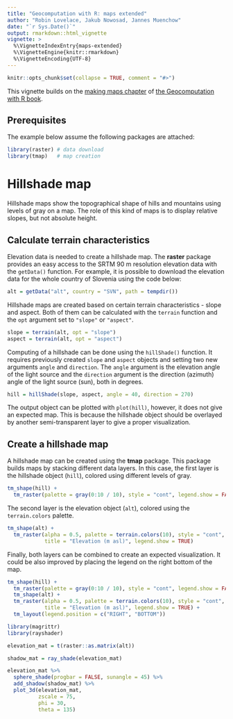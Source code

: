 ```yaml
---
title: "Geocomputation with R: maps extended"
author: "Robin Lovelace, Jakub Nowosad, Jannes Muenchow"
date: "`r Sys.Date()`"
output: rmarkdown::html_vignette
vignette: >
  %\VignetteIndexEntry{maps-extended}
  %\VignetteEngine{knitr::rmarkdown}
  %\VignetteEncoding{UTF-8}
---
```


```r
knitr::opts_chunk$set(collapse = TRUE, comment = "#>")
```

This vignette builds on the [making maps chapter](https://geocompr.robinlovelace.net/adv-map.html) of [the Geocomputation with R book](https://geocompr.github.io/).

## Prerequisites {-}

The example below assume the following packages are attached:

```r
library(raster) # data download
library(tmap)   # map creation
```

# Hillshade map

Hillshade maps show the topographical shape of hills and mountains using levels of gray on a map.
The role of this kind of maps is to display relative slopes, but not absolute height.

## Calculate terrain characteristics 

Elevation data is needed to create a hillshade map.
The **raster** package provides an easy access to the SRTM 90 m resolution elevation data with the `getData()` function.
For example, it is possible to download the elevation data for the whole country of Slovenia using the code below:

```r
alt = getData("alt", country = "SVN", path = tempdir())
```

Hillshade maps are created based on certain terrain characteristics - slope and aspect.
Both of them can be calculated with the `terrain` function and the `opt` argument set to `"slope"` or `"aspect"`.

```r
slope = terrain(alt, opt = "slope")
aspect = terrain(alt, opt = "aspect")
```

Computing of a hillshade can be done using the `hillShade()` function. 
It requires previously created `slope` and `aspect` objects and setting two new arguments `angle` and `direction`.
The `angle` argument is the elevation angle of the light source and the `direction` argument is the direction (azimuth) angle of the light source (sun), both in degrees.

```r
hill = hillShade(slope, aspect, angle = 40, direction = 270)
```

The output object can be plotted with `plot(hill)`, however, it does not give an expected map.
This is because the hillshade object should be overlayed by another semi-transparent layer to give a proper visualization.

## Create a hillshade map

A hillshade map can be created using the **tmap** package.
This package builds maps by stacking different data layers.
In this case, the first layer is the hillshade object (`hill`), colored using different levels of gray.

```r
tm_shape(hill) +
  tm_raster(palette = gray(0:10 / 10), style = "cont", legend.show = FALSE)
```

The second layer is the elevation object (`alt`), colored using the `terrain.colors` palette.

```r
tm_shape(alt) +
  tm_raster(alpha = 0.5, palette = terrain.colors(10), style = "cont",
            title = "Elevation (m asl)", legend.show = TRUE)
```

Finally, both layers can be combined to create an expected visualization.
It could be also improved by placing the legend on the right bottom of the map.

```r
tm_shape(hill) +
  tm_raster(palette = gray(0:10 / 10), style = "cont", legend.show = FALSE) +
  tm_shape(alt) +
  tm_raster(alpha = 0.5, palette = terrain.colors(10), style = "cont",
            title = "Elevation (m asl)", legend.show = TRUE) +
  tm_layout(legend.position = c("RIGHT", "BOTTOM"))
```

```r
library(magrittr)
library(rayshader)

elevation_mat = t(raster::as.matrix(alt))

shadow_mat = ray_shade(elevation_mat)

elevation_mat %>%
  sphere_shade(progbar = FALSE, sunangle = 45) %>%
  add_shadow(shadow_mat) %>%
  plot_3d(elevation_mat,
          zscale = 75,
          phi = 30,
          theta = 135)
```
